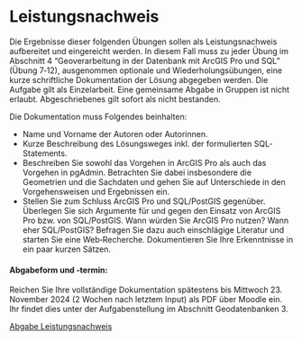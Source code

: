 # Leistungsnachweis

Die Ergebnisse dieser folgenden Übungen sollen als Leistungsnachweis aufbereitet und eingereicht werden. In diesem Fall muss zu jeder Übung im Abschnitt 4 "Geoverarbeitung in der Datenbank mit ArcGIS Pro und SQL" (Übung 7‐12), ausgenommen optionale und Wiederholungsübungen, eine kurze schriftliche Dokumentation der Lösung abgegeben werden. Die Aufgabe gilt als Einzelarbeit. Eine gemeinsame Abgabe in Gruppen ist nicht erlaubt. Abgeschriebenes gilt sofort als nicht bestanden.

Die Dokumentation muss Folgendes beinhalten:

- Name und Vorname der Autoren oder Autorinnen.
- Kurze Beschreibung des Lösungsweges inkl. der formulierten SQL‐Statements.
- Beschreiben Sie sowohl das Vorgehen in ArcGIS Pro als auch das Vorgehen in pgAdmin. Betrachten Sie dabei insbesondere die Geometrien und die Sachdaten und gehen Sie auf Unterschiede in den Vorgehensweisen und Ergebnissen ein.
- Stellen Sie zum Schluss ArcGIS Pro und SQL/PostGIS gegenüber. Überlegen Sie sich Argumente für und gegen den Einsatz von ArcGIS Pro bzw. von SQL/PostGIS. Wann würden Sie ArcGIS Pro nutzen? Wann eher SQL/PostGIS? Befragen Sie dazu auch einschlägige Literatur und starten Sie eine Web‐Recherche. Dokumentieren Sie Ihre Erkenntnisse in ein paar kurzen Sätzen.

#### Abgabeform und ‐termin:
Reichen Sie Ihre vollständige Dokumentation spätestens bis Mittwoch 23. November 2024 (2 Wochen nach letztem Input) als PDF über Moodle ein. Ihr findet dies unter der Aufgabenstellung im Abschnitt Geodatenbanken 3.

[Abgabe Leistungsnachweis](https://moodle.zhaw.ch/mod/assign/view.php?id=974520)
